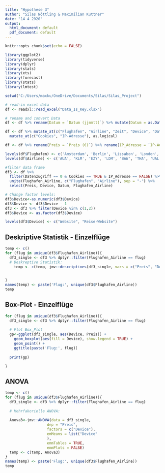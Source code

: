 ```yaml
---
title: "Hypothese 3"
author: "Silas Nöttling & Maximilian Kuttner"
date: "14 4 2020"
output:
  html_document: default
  pdf_document: default
---
```


```r
knitr::opts_chunk$set(echo = FALSE)
```

```r
library(ggplot2)
library(tidyverse)
library(dplyr)
library(stats)
library(xts)
library(forecast)
library(stats)
library(lmtest)
```

```r
setwd("C:/Users/maxku/OneDrive/Documents/Silas/Silas_Project")
```

```r
# read-in excel data
df <- readxl::read_excel("Data_Is_Key.xlsx")
```

```r
# rename and convert Data
df <- df %>% rename(Datum = `Datum (jjmmtt)`) %>% mutate(Datum = as.Date(Datum, format = "%y%m%d"))

df <- df %>% mutate_at(c("Flughafen", "Airline", "Zeit", "Device", "Datenzugriff"), as.factor) %>% 
  mutate_at(c("Cookies", "IP-Adresse"), as.logical)

df <- df %>% rename(Preis = `Preis (€)`) %>% rename(IP_Adresse = `IP-Adresse`)

levels(df$Flughafen) <- c('Amsterdam', 'Berlin', 'Lissabon', 'London', 'Bangkok', 'New York', 'Tokio')
levels(df$Airline) <- c('AUA', 'KLM', 'EZY', 'LDM', 'BAW', 'THA', 'UAL', 'ANA')

```

````r
#filter data frame
df3 <- df %>%
  filter(Datenzugriff == 0 & Cookies == TRUE & IP_Adresse == FALSE) %>% 
  unite(Flughafen_Airline, c("Flughafen", "Airline"), sep = "-") %>% 
  select(Preis, Device, Datum, Flughafen_Airline)

# Change factor levels:
df3$Device<-as.numeric(df3$Device)
df3$Device <- df3$Device - 1
df3 <- df3 %>% filter(Device %in% c(1,2))
df3$Device <- as.factor(df3$Device)

levels(df3$Device) <- c("Website", "Reise-Website")
````



## Deskriptive Statistik - Einzelflüge
````r
temp <- c()
for (flug in unique(df3$Flughafen_Airline)){
  df3_single <- df3 %>% dplyr::filter(Flughafen_Airline == flug)
  # Deskreptive Statistik:
    temp <- c(temp, jmv::descriptives(df3_single, vars = c("Preis", "Device"), sd = TRUE, missing = TRUE, freq = F))

  
}
names(temp) <- paste('Flug:', unique(df3$Flughafen_Airline))
temp
````


## Box-Plot - Einzelflüge
````r

for (flug in unique(df3$Flughafen_Airline)){
  df3_single <- df3 %>% dplyr::filter(Flughafen_Airline == flug)
  
  # Plot Box_Plot
  gp<-ggplot(df3_single, aes(Device, Preis)) +
    geom_boxplot(aes(fill = Device), show.legend = TRUE) +
    geom_point() +
    ggtitle(paste('Flug:', flug))
  
  print(gp)

}

````

## ANOVA
````r
temp <- c()
for (flug in unique(df3$Flughafen_Airline)){
  df3_single <- df3 %>% dplyr::filter(Flughafen_Airline == flug)
  
  # Mehrfakorielle ANOVA:
  
  Anova3<-jmv::ANOVA(data = df3_single, 
                   dep = "Preis",
                   factors = c("Device"),
                   emMeans = list("Device"
                   ),
                   emmTables = TRUE,
                   emmPlots = FALSE)
  temp <- c(temp, Anova3)
}
names(temp) <- paste('Flug:', unique(df3$Flughafen_Airline))
temp
````
